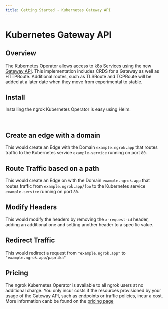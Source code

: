 ```yaml
---
title: Getting Started - Kubernetes Gateway API
---
```








# Kubernetes Gateway API

## Overview

The Kubernetes Operator allows access to k8s Services using the new [Gateway API](https://gateway-api.sigs.k8s.io/).
This implementation includes CRDS for a Gateway as well as HTTPRoute.
Additional routes, such as TLSRoute and TCPRoute will be added at a later date when they move from experimental to stable.

## Install

Installing the ngrok Kubernetes Operator is easy using Helm.

<K8sGatewayAPIInstallExample />

<br />

## Create an edge with a domain

This would create an Edge with the Domain `example.ngrok.app` that routes traffic to the Kubernetes service `example-service` running on port `80`.

<StaticDomainKubernetesGatewayExample />

## Route Traffic based on a path

This would create an Edge on with the Domain `example.ngrok.app` that routes traffic from `example.ngrok.app/foo` to the Kubernetes service `example-service` running on port `80`.

<StaticDomainKubernetesGatewayPathExample />

## Modify Headers

This would modify the headers by removing the `x-request-id` header, adding an additional one and setting another header to a specific value.

<K8sGatewayModifyHeadersExample />

## Redirect Traffic

This would redirect a request from `"example.ngrok.app"` to `"example.ngrok.app/paprika"`

<K8sGatewayRedirectExample />

## Pricing

The ngrok Kubernetes Operator is available to all ngrok users at no
additional charge. You only incur costs if the resources provisioned by your usage of the Gateway API, such as endpoints or traffic policies, incur a cost. More information canb be found on the [pricing page](https://ngrok.com/pricing)
